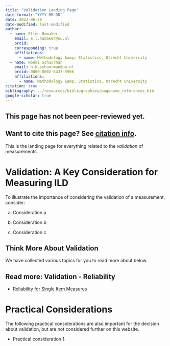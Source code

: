 ```yaml
---
title: "Validation Landing Page"
date-format: "YYYY-MM-DD"
date: 2023-06-26
date-modified: last-modified
author:
  - name: Ellen Hamaker
    email: e.l.hamaker@uu.nl
    orcid: 
    corresponding: true
    affiliations:
      - name: Methodology &amp; Statistics, Utrecht University
  - name: Noémi Schuurman
    email: n.k.schuurman@uu.nl
    orcid: 0000-0002-6437-5966
    affiliations:
      - name: Methodology &amp; Statistics, Utrecht University
citation: true
bibliography: ../resources/bibliographies/pagename_references.bib
google-scholar: true
---
```


::: callout-caution
## This page has not been peer-reviewed yet.
:::

::: callout-note
## Want to cite this page? See [citation info](#citation).
:::

This is the landing page for everything related to the <i> validation </i> of measurements.

# Validation: A Key Consideration for Measuring ILD

To illustrate the importance of considering the validation of a measurement, consider:

a.  Consideration a

b.  Consideration b

c.  Consideration c

## Think More About Validation

We have collected various topics for you to read more about below.

::: {.callout-note collapse="false"}
## Read more: Validation - Reliability

-   [Reliability for Single Item Measures](validation/reliability-single-items.qmd)
:::

<!-- ::: {.callout-note collapse="false"} -->

<!-- ## Read more: Time Scales - Capturing Specific Events -->

<!-- -   [Capturing Regime Switches](/TScale_Switches.html) -->

<!-- -   [Event-Relations in ILD Measurement](/EventRelations.html) -->

<!-- -   \[Measurement Burst Designs\] -->

<!-- ::: -->

# Practical Considerations

The following practical considerations are also important for the decision about validation, but are not considered further on this website.

-   Practical consideration 1.

```{=html}
<!--
# Related pages

-   [Measurement coverage, time span, & granularity.](/TScale_MeasCoverage.html)

-   [Measuring and Relating Multiple Constructs Measured at Different Timescales](/TScale_RelatingConstructs.html)

-   [Capturing Regime Switches](/TScale_Switches.html)

-   [Event-Relations in ILD Measurement](/EventRelations.html)

-   [Measurement Burst Designs]
-->
```

